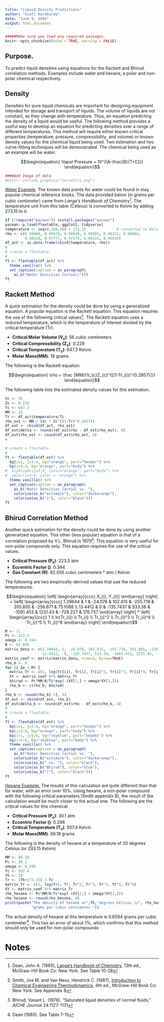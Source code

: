 ---
title: "Liquid Density Predictions"
author: "Scott Haraburda"
date: "June 9, 1994"
output: html_document
---

```{r setup, include=FALSE}

#####Make sure you load any required packages.
knitr::opts_chunk$set(echo = TRUE, warning = FALSE)

```

## Purpose.

To predict liquid densities using equations for the Rackett and Bhirud correlation methods. Examples include water and hexane, a polar and non-polar chemical respectively.

## Density
Densities for pure liquid chemicals are important for designing equipment intended for storage and transport of liquids.  The volume of liquids are not constant, as they change with temperature.  Thus, an equation predicting the density of a liquid would be useful.  The following method provides a useful way to develop an equation for predicting densities over a range of different temperatures.  This method will require either known critical properties (temperature, pressure, compressibility, and volume) or known density values for the chemical liquid being used.  Two estimation and two curve-fitting techniques will be demonstrated.  The chemical being used as an example will be water.

<div align="center">
$$\begin{equation}
  Vapor Pressure = 10^{(A-\frac{B}{T+C})}
\end{equation}$$
</div>

<div align="center">
```{r image0,fig.align="center", echo=FALSE}
####Add Image of data
#knitr::include_graphics("CurveFit1.png")
```
</div>

<u>Water Example</u>. The known data points for water could be found in may popular chemical reference books.  The data provided below (in grams per cubic centimeter) came from <i>Lange's Handbook of Chemistry</i>^[Dean, John A. (1985), <u>Lange's Handbook of Chemistry</u>, 13th ed., McGraw-Hill Book Co: New York. See Table 10-28]. The temperature unit from this table (Celsius) is converted to Kelvin by adding 273.15 to it.

```{r ChE1,fig.align="center", echo=TRUE, warning = FALSE, message=FALSE}
if (!require("pacman")) install.packages("pacman")
pacman::p_load(flextable, ggplot2, tidyverse)
temperature <- seq(0,100,10) + 273.15              # converted to Kelvin
rho <- c(0.99984, 0.99970, 0.99820, 0.99565, 0.99222, 0.98804, 
         0.98320, 0.97777, 0.97179, 0.96531, 0.95836)
df_act <- as.data.frame(cbind(temperature, rho))
#
# create a flextable
#
ft <- flextable(df_act) %>%
  theme_vanilla() %>%
  set_caption(caption = as_paragraph(
    as_b("Water Densities (actual)")))
ft
```

## Rackett Method
A quick estimation for the density could be done by using a generalized equation.  A popular equation is the Rackett equation.  This equation requires the use of the following critical values^[Smith, Joe M. and Van Ness, Hendrick C. (1987), <u>Introduction to Chemical Engineering Thermodynamics</u>, 4th ed., McGraw-Hill Book Co: New York. See Appendix B].  The Rackett equation uses a reduced temperature, which is the temperature of interest divided by the critical temperature (Tr).

* <b>Critical Molar Volume (V~c~)</b>: 56 cubic centimeters
* <b>Critical Compressibility (Z~c~)</b>: 0.229
* <b>Critical Temperature (T~c~)</b>: 647.3 Kelvin
* <b>Molar Mass(MM)</b>: 18 grams

The following is the Rackett equation

<div align="center">
$$\begin{equation}
  \rho = \frac {MM}{V_{c}Z_{c}^{[(1-Tr_{i})^{0.2857}]}}
\end{equation}$$
</div>

The following table lists the estimated density values for this estimation.

```{r ChE2,fig.align="center", echo=TRUE, warning = FALSE, message=FALSE}
Vc <- 56
Zc <- 0.229
Tc <- 647.3
MM <- 18
Tr <- df_act$temperature/Tc
rho_est <- MM / (Vc * Zc^((1-Tr)^0.2857))
df_est <- cbind(df_act, rho_est)
df_est$delta <- round((df_est$rho - df_est$rho_est), 4)
df_est$rho_est <- round(df_est$rho_est, 4)
#

# create a flextable
#
ft <- flextable(df_est) %>%
  bg(i=1, j=3:4, bg="orange", part="header") %>%
  bg(j=3:4, bg="orange", part="body") %>%
#  highlight(j=3:4, color="orange", part="body") %>%
#  color(j=3:4, color = "orange") %>%
  theme_vanilla() %>%
  set_caption(caption = as_paragraph(
    as_b("Water Densities (actual vs. "),
    colorize(as_b("estimate"), color="darkorange"),
    colorize(as_b(")"), color="black")))
ft
```

## Bhirud Correlation Method
Another quick estimation for the density could be done by using another generalized equation.  This other (less popular) equation is that of a correlation proposed by V.L. Bhirud in 1979^[Bhirud, Vasant L. (1978). "Saturated liquid densities of normal fluids," <i>AICHE Journal</i> 24:1127-1131].  This equation is very useful for non-polar compounds only.  This equation requires the use of the critical values.

* <b>Critical Pressure (P~c~)</b>: 223.5 atm
* <b>Eccentric Factor (\omega)</b>: 0.344
* <b>Gas Constant (R)</b>: 82.056 cubic centimeters * atm / Kelvin

The following are two empirically-derived values that use the reduced temperatures.

<div align="center">
$$\begin{equation}
  \left[ \begin{array}{ccc}  X_{i}, Y_{i}] \end{array} \right] =
  \left[ \begin{array}{ccc} 1.39644 & 1 & -24.076 & 102.615 & -255.719 &
    355.805 & -256.671 & 75.1088 \\ 
    13.4412 &  0 & -135.7437 & 533.38 & -1091.453 & 1231.43 & -728.227 &
    176.737 \end{array} \right] * 
  \left[ \begin{array}{ccc} 1 \\ ln(Tr_{i}) \\ Tr_{i} \\ Tr_{i}^2 \\ Tr_{i}^3 \\
    Tr_{i}^4 \\ Tr_{i}^5 \\ Tr_{i}^6  \end{array} \right]
\end{equation}$$
</div>

```{r ChE3,fig.align="center", echo=TRUE, warning = FALSE, message=FALSE}
M <- 11
Pc <- 223.5
omega <- 0.344
R <- 82.056
matrix_data <- c(1.39644, 1, -24.076, 102.615, -255.719, 355.805, -256.671, 75.1088,
                 13.4412,  0, -135.7437, 533.38, -1091.453, 1231.43, -728.227, 176.737)
matrix_coef <- matrix(matrix_data, nrow=2, byrow=TRUE)
rho_b <- 0
for (i in 1:M) {
  matrix_Tr <- c(1, log(Tr[i]), Tr[i], Tr[i]^2, Tr[i]^3, Tr[i]^4, Tr[i]^5, Tr[i]^6)
  XY <- matrix_coef %*% matrix_Tr
  bhirud <- Pc*MM/R/Tc*exp(-(XY[1,] + omega*XY[2,]))
  rho_b <- c(rho_b, bhirud)
}
rho_b <- round(rho_b[-1], 4)
df_est <- cbind(df_est, rho_b)
df_est$delta_b <- round(df_est$rho - df_est$rho_b, 4)
#
# create a flextable
#
ft <- flextable(df_est) %>%
  bg(i=1, j=3:4, bg="orange", part="header") %>%
  bg(j=3:4, bg="orange", part="body") %>%
  bg(i=1, j=5:6, bg="skyblue", part="header") %>%
  bg(j=5:6, bg="skyblue", part="body") %>%
  theme_vanilla() %>%
  set_caption(caption = as_paragraph(
    as_b("Water Densities (actual vs. "),
    colorize(as_b("estimate"), color="darkorange"),
    colorize(as_b(" vs. "), color="black"),
    colorize(as_b("Bhirud"), color="blue"),
    colorize(as_b(")"), color="black")))
ft
```

<u>Hexane Example.</u>
The results of this calculation are quite different than that for water, with an error over 10%. Using hexane, a non-polar compound with the following critical parameters (Smith appendix B), the result of the calculation would be much closer to the actual one.  The following are the critical values for this chemical

* <b>Critical Pressure (P~c~)</b>: 30.1 atm
* <b>Eccentric Factor (\omega)</b>: 0.296
* <b>Critical Temperature (T~c~)</b>: 507.4 Kelvin
* <b>Molar Mass(MM)</b>: 86.18 grams

The following is the density of hexane at a temperature of 20 degrees Celsius (or 293.15 Kelvin)

```{r ChE4,fig.align="center", echo=TRUE, warning = FALSE, message=FALSE}
MM <- 86.18
Pc <- 30.1
omega <- 0.296
Tc <- 507.4
Th <- 20
Tr <- (Th+273.15) / Tc
matrix_Tr <- c(1, log(Tr), Tr, Tr^2, Tr^3, Tr^4, Tr^5, Tr^6)
XY <- matrix_coef %*% matrix_Tr
rho_hexane <- Pc*MM/R/Tc*exp(-(XY[1,] + omega*XY[2,]))
rho_hexane <- round(rho_hexane, 4)
print(paste("The density of hexane at",Th,"degrees Celsius is", rho_hexane,
            "grams per cubic centimeter."))
```

The actual density of hexane at this temperature is 0.6594 grams per cubic centimeter^[Dean (1985). See Table 7-15].  This has an error of about 1%, which confirms that this method should only be used for non-polar compounds

# Notes
